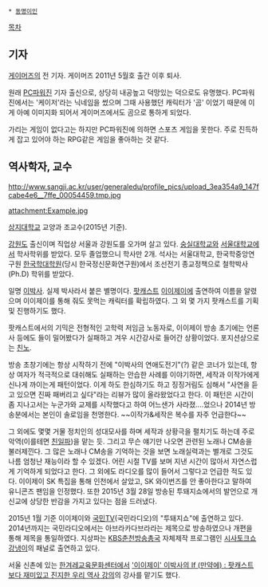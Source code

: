  * [[동명이인]]

[[목차]]

== 기자 ==
[[게이머즈]]의 전 기자. 게이머즈 2011년 5월호 출간 이후 퇴사.

원래 [[PC파워진]] 기자 출신으로, 상당히 내공높고 덕망있는 덕으로도 유명했다. PC파워진에서는 '케이저'라는 닉네임을 썼으며 그때 사용했던 캐릭터가 '곰' 이었기 때문에 이게 아예 이미지화 되어서 게이머즈에서도 곰으로 통하게 되었다.

가리는 게임이 없다고는 하지만 PC파워진에 의하면 스포츠 게임을 못한다. 주로 진득하게 잡고 있어야 하는 RPG같은 게임을 좋아하는 것 같다.

== 역사학자, 교수 ==
http://www.sangji.ac.kr/user/generaledu/profile_pics/upload_3ea354a9_147fcabe4e6__7ffe_00054459.tmp.jpg
 
attachment:Example.jpg

[[상지대학교]] 교양과 조교수(2015년 기준).

[[강원도]] 출신이며 직업상 서울과 강원도를 오가며 살고 있다. [[숭실대학교]]와 [[서울대학교]]에서 학사학위를 받았다. 모두 졸업했으니 학사만 2개. 석사는 서울대학교, 한국학중앙연구원 [[한국학대학원]](당시 한국정신문화연구원)에서 조선전기 종교정책으로 철학박사(Ph.D) 학위를 받았다. 

일명 [[이박사]]. 실제 박사라서 붙은 별명이다. [[팟캐스트]] [[이이제이]]에 출연하여 이름을 알렸으며 이이제이를 통해 줘도 못먹는 캐릭터를 확립하였다. 그 외 몇 가지 팟캐스트를 기획 및 진행하기도 했다.

팟캐스트에서의 기믹은 전형적인 고학력 저임금 노동자로, 이이제이 방송 초기에는 언론사 등에도 들이 밀어봤다가 실패하고 겨우 시간강사로 들어간 상황이었다. 포지션상으로는 [[친노]]. 

방송 초창기에는 항상 시작하기 전에 "이박사의 연애도전기"(?) 같은 코너가 있는데, 항상 여자가 적극적으로 대쉬해도 실패하는 안습한 사례를 이야기하면, 세작과 이작가에게 신나게 까이는게 패턴이었다. 이게 하도 한심하기도 하고 징징거림도 심해서 "사연을 듣고 있으면 진짜 패버리고 싶다"라는 리뷰가 많이 올라왔었다고 한다. 이 패턴은 시간이 좀 지나고서는 누군가와 교제를 시작했다고 하여 어느샌가 사라졌....었으나 2014년 방송분에서는 본인이 솔로임을 천명한다. ~~이작가&세작은 복수를 자주 언급한다~~ 

그 외에도 몇몇 거물 정치인의 성대모사를 하며 세작과 상황극을 펼치기도 하는데 주로 악역(이를테면 [[친일파]])을 맡는 듯. 그리고 무슨 얘기만 나오면 관련된 노래나 CM송을 불러제낀다. 그 많은 노래나 CM송을 기억하는 것을 보면 노래실력과는 별개로 그것도 나름 엄청난 재능이라 할 수 있겠다. 어린 시절 TV를 보며 지낸 시간이 많아서 자연스럽게 기억하게 되었다고 한다. 그 외에도 라디오를 많이 들어서 그렇다고 언급한 적도 있다. 이이제이 SK 특집을 통해 인천에서 살았고, SK 와이번즈를 안 좋아한다고 말하여 유니콘즈 팬임을 인정했다. 또한 2015년 3월 28일 방송된 투돼지쇼에서의 발언으로 개신교에 상당한 반감을 가지고 있다는 점을 드러냈다.

2015년 1월 기준 이이제이와 [[국민TV]](국민라디오)의 "투돼지쇼"에 출연하고 있다. 2014년까지는 국민라디오에서는 아브라카다브라라는 제목으로 방송하였으나 개편을 통해 제목을 통일하였다. 지상파는 [[KBS춘천방송총국]] 자체제작 프로그램인  [http://chuncheon.kbs.co.kr/tv/sisagne/about/index.html 시사토크쇼 강냉이]의 패널로 출연하고 있다. 

서울 신촌에 있는 [[한겨레]]교육문화센터에서 [https://www.hanter21.co.kr/jsp/huser2/educulture/educulture_view.jsp?&category=academyGate8&tolclass=0002&lessclass=&subj=F91429&gryear=2013&subjseq=0001&booking= '이이제이' 이박사의 If (만약에) : 팟캐스트보다 재미있고 진지한 우리 역사 강의]의 강사를 맡기도 했다.
